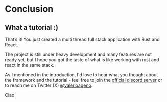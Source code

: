 
<MetaTags
  title="Tuono - Conclusion"
  canonical="https://tuono.dev/documentation/tutorial/conclusion"
  description="You just created a multi thread full stack application with Rust and React"
/>

# Conclusion

## What a tutorial :)

That’s it! You just created a multi thread full stack application with Rust and React.

The project is still under heavy development and many features are not ready yet, but
I hope you got the taste of what is like working with rust and react in the same stack.

As I mentioned in the introduction, I'd love to hear what you thought about the
framework and the tutorial - feel free to join the [official discord server](https://discord.com/invite/khQzPa654B)
or to reach me on Twitter (X) [@valerioageno](https://twitter.com/valerioageno).

Ciao
